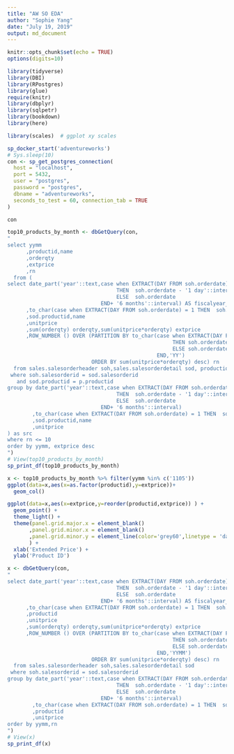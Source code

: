 ```yaml
---
title: "AW SO EDA"
author: "Sophie Yang"
date: "July 19, 2019"
output: md_document
---
```


```r
knitr::opts_chunk$set(echo = TRUE)
options(digits=10)
```

```r
library(tidyverse)
library(DBI)
library(RPostgres)
library(glue)
require(knitr)
library(dbplyr)
library(sqlpetr)
library(bookdown)
library(here)

library(scales)  # ggplot xy scales
```

```r
sp_docker_start('adventureworks')
# Sys.sleep(10)
con <- sp_get_postgres_connection(
  host = "localhost",
  port = 5432,
  user = "postgres",
  password = "postgres",
  dbname = "adventureworks",
  seconds_to_test = 60, connection_tab = TRUE
)
```

```r
con
```



```r
top10_products_by_month <- dbGetQuery(con,
"
select yymm
      ,productid,name
      ,orderqty
      ,extprice 
      ,rn
  from (
select date_part('year'::text,case when EXTRACT(DAY FROM soh.orderdate) = 1
                                   THEN  soh.orderdate - '1 day'::interval
                                   ELSE  soh.orderdate
                              END+ '6 months'::interval) AS fiscalyear_adj 
      ,to_char(case when EXTRACT(DAY FROM soh.orderdate) = 1 THEN  soh.orderdate - '1 day'::interval ELSE soh.orderdate END,'YY') AS YYMM
      ,sod.productid,name
      ,unitprice
      ,sum(orderqty) orderqty,sum(unitprice*orderqty) extprice 
      ,ROW_NUMBER () OVER (PARTITION BY to_char(case when EXTRACT(DAY FROM soh.orderdate) = 1 
                                                     THEN soh.orderdate - '1 day'::interval 
                                                     ELSE soh.orderdate 
                                                END,'YY')
                           ORDER BY sum(unitprice*orderqty) desc) rn
  from sales.salesorderheader soh,sales.salesorderdetail sod, production.vproductanddescription p
 where soh.salesorderid = sod.salesorderid
   and sod.productid = p.productid 
group by date_part('year'::text,case when EXTRACT(DAY FROM soh.orderdate) = 1
                                   THEN  soh.orderdate - '1 day'::interval
                                   ELSE  soh.orderdate
                              END+ '6 months'::interval)
        ,to_char(case when EXTRACT(DAY FROM soh.orderdate) = 1 THEN  soh.orderdate - '1 day'::interval ELSE soh.orderdate END,'YY')
        ,sod.productid,name
        ,unitprice
) as src
where rn <= 10
order by yymm, extprice desc 
")
# View(top10_products_by_month)
sp_print_df(top10_products_by_month)
```

```r
x <- top10_products_by_month %>% filter(yymm %in% c('1105'))
ggplot(data=x,aes(x=as.factor(productid),y=extprice))+
  geom_col()  

ggplot(data=x,aes(x=extprice,y=reorder(productid,extprice)) ) +
  geom_point() +
  theme_light() +
  theme(panel.grid.major.x = element_blank()
       ,panel.grid.minor.x = element_blank()
       ,panel.grid.minor.y = element_line(color='grey60',linetype = 'dashed')
       ) +
  xlab('Extended Price') +
  ylab('Product ID') 
```






```r
x <- dbGetQuery(con,
"
select date_part('year'::text,case when EXTRACT(DAY FROM soh.orderdate) = 1
                                   THEN  soh.orderdate - '1 day'::interval
                                   ELSE  soh.orderdate
                              END+ '6 months'::interval) AS fiscalyear_adj 
      ,to_char(case when EXTRACT(DAY FROM soh.orderdate) = 1 THEN  soh.orderdate - '1 day'::interval ELSE soh.orderdate END,'YYMM') AS YYMM
      ,productid
      ,unitprice
      ,sum(orderqty) orderqty,sum(unitprice*orderqty) extprice 
      ,ROW_NUMBER () OVER (PARTITION BY to_char(case when EXTRACT(DAY FROM soh.orderdate) = 1 
                                                     THEN soh.orderdate - '1 day'::interval 
                                                     ELSE soh.orderdate 
                                                END,'YYMM')
                           ORDER BY sum(unitprice*orderqty) desc) rn
  from sales.salesorderheader soh,sales.salesorderdetail sod
 where soh.salesorderid = sod.salesorderid
group by date_part('year'::text,case when EXTRACT(DAY FROM soh.orderdate) = 1
                                   THEN  soh.orderdate - '1 day'::interval
                                   ELSE  soh.orderdate
                              END+ '6 months'::interval)
        ,to_char(case when EXTRACT(DAY FROM soh.orderdate) = 1 THEN  soh.orderdate - '1 day'::interval ELSE soh.orderdate END,'YYMM')
        ,productid
        ,unitprice
order by yymm,rn
")
# View(x)
sp_print_df(x)

```



